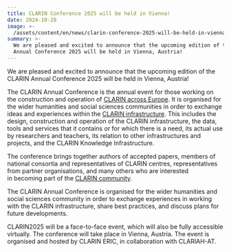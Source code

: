 ```yaml
---
title: CLARIN Conference 2025 will be held in Vienna!
date: 2024-10-28
image: >-
  /assets/content/en/news/clarin-conference-2025-will-be-held-in-vienna/image.jpeg
summary: >-
  We are pleased and excited to announce that the upcoming edition of the CLARIN
  Annual Conference 2025 will be held in Vienna, Austria!
---
```

We are pleased and excited to announce that the upcoming edition of the CLARIN Annual Conference 2025 will be held in Vienna, Austria!

The CLARIN Annual Conference is the annual event for those working on the construction and operation of [CLARIN across Europe](https://www.clarin.eu/content/about-clarin). It is organised for the wider humanities and social sciences communities in order to exchange ideas and experiences within the [CLARIN infrastructure](https://www.clarin.eu/). This includes the design, construction and operation of the CLARIN infrastructure, the data, tools and services that it contains or for which there is a need, its actual use by researchers and teachers, its relation to other infrastructures and projects, and the CLARIN Knowledge Infrastructure.

The conference brings together authors of accepted papers, members of national consortia and representatives of CLARIN centres, representatives from partner organisations, and many others who are interested in becoming part of the [CLARIN community](https://www.clarin.eu/content/network).

The CLARIN Annual Conference is organised for the wider humanities and social sciences community in order to exchange experiences in working with the CLARIN infrastructure, share best practices, and discuss plans for future developments.

CLARIN2025 will be a face-to-face event, which will also be fully accessible virtually. The conference will take place in Vienna, Austria. The event is organised and hosted by CLARIN ERIC, in collaboration with CLARIAH-AT.
